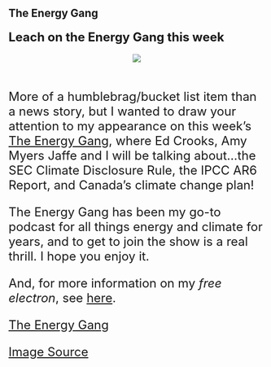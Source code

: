 ## The Energy Gang
#### <font size="+2"> Leach on the Energy Gang this week
<!-- #### Andrew Leach -->

<center>![](stories/sec_4.png)</center>
<br>
More of a humblebrag/bucket list item than a news story, but I wanted to draw your attention to my appearance on this week's [The Energy Gang](https://art19.com/shows/the-energy-gang), where Ed Crooks, Amy Myers Jaffe and I will be talking about...the SEC Climate Disclosure Rule, the IPCC AR6 Report, and Canada's climate change plan!

The Energy Gang has been my go-to podcast for all things energy and climate for years, and to get to join the show is a real thrill. I hope you enjoy it.

And, for more information on my *free electron*, see [here](https://www.theglobeandmail.com/business/commentary/article-canadas-major-banks-confront-the-hidden-role-of-financed-emissions/).

[The Energy Gang](https://art19.com/shows/the-energy-gang)

[Image Source](https://art19.com/shows/the-energy-gang)
